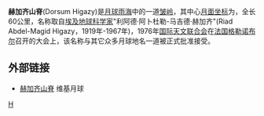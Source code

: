 '''赫加齐山脊'''(Dorsum Higazy)是[[月球|月球]][[雨海|雨海]]中的一道[[皱岭|皱岭]]，其中心[[月面坐标|月面坐标]]为{{Lunar coords and quad cat|28.0|N|17.0|W|globe:Moon}}，全长60公里，名称取自[[埃及|埃及]][[地球|地球]][[科学家|科学家]]"利阿德·阿卜杜勒-马吉德·赫加齐"(Riad Abdel-Magid Higazy，1919年-1967年)，1976年[[国际天文联合会|国际天文联合会]]在[[法国|法国]][[格勒诺布尔|格勒诺布尔]]召开的大会上，该名称与其它众多月球地名一道被正式批准接受。

==外部链接==
* [http://the-moon.wikispaces.com/Dorsum+Higazy 赫加齐山脊] {{Wayback|url=http://the-moon.wikispaces.com/Dorsum+Higazy |date=20200207104145 }} 维基月球

{{moon-stub}}
[[Category:月球山脊|H]]